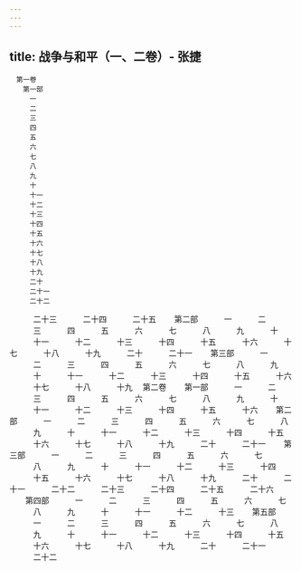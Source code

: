 ```yaml
---
---
---
```

title: 战争与和平（一、二卷）- 张捷
---


```
　第一卷
　　第一部
　　　一
　　　二
　　　三
　　　四
　　　五
　　　六
　　　七
　　　八
　　　九
　　　十
　　　十一
　　　十二
　　　十三
　　　十四
　　　十五
　　　十六
　　　十七
　　　十八
　　　十九
　　　二十
　　　二十一
　　　二十二
```
　　　二十三
　　　二十四
　　　二十五
　　第二部
　　　一
　　　二
　　　三
　　　四
　　　五
　　　六
　　　七
　　　八
　　　九
　　　十
　　　十一
　　　十二
　　　十三
　　　十四
　　　十五
　　　十六
　　　十七
　　　十八
　　　十九
　　　二十
　　　二十一
　　第三部
　　　一
　　　二
　　　三
　　　四
　　　五
　　　六
　　　七
　　　八
　　　九
　　　十
　　　十一
　　　十二
　　　十三
　　　十四
　　　十五
　　　十六
　　　十七
　　　十八
　　　十九
　第二卷
　　第一部
　　　一
　　　二
　　　三
　　　四
　　　五
　　　六
　　　七
　　　八
　　　九
　　　十
　　　十一
　　　十二
　　　十三
　　　十四
　　　十五
　　　十六
　　第二部
　　　一
　　　二
　　　三
　　　四
　　　五
　　　六
　　　七
　　　八
　　　九
　　　十
　　　十一
　　　十二
　　　十三
　　　十四
　　　十五
　　　十六
　　　十七
　　　十八
　　　十九
　　　二十
　　　二十一
　　第三部
　　　一
　　　二
　　　三
　　　四
　　　五
　　　六
　　　七
　　　八
　　　九
　　　十
　　　十一
　　　十二
　　　十三
　　　十四
　　　十五
　　　十六
　　　十七
　　　十八
　　　十九
　　　二十
　　　二十一
　　　二十二
　　　二十三
　　　二十四
　　　二十五
　　　二十六
　　第四部
　　　一
　　　二
　　　三
　　　四
　　　五
　　　六
　　　七
　　　八
　　　九
　　　十
　　　十一
　　　十二
　　　十三
　　第五部
　　　一
　　　二
　　　三
　　　四
　　　五
　　　六
　　　七
　　　八
　　　九
　　　十
　　　十一
　　　十二
　　　十三
　　　十四
　　　十五
　　　十六
　　　十七
　　　十八
　　　十九
　　　二十
　　　二十一
　　　二十二







